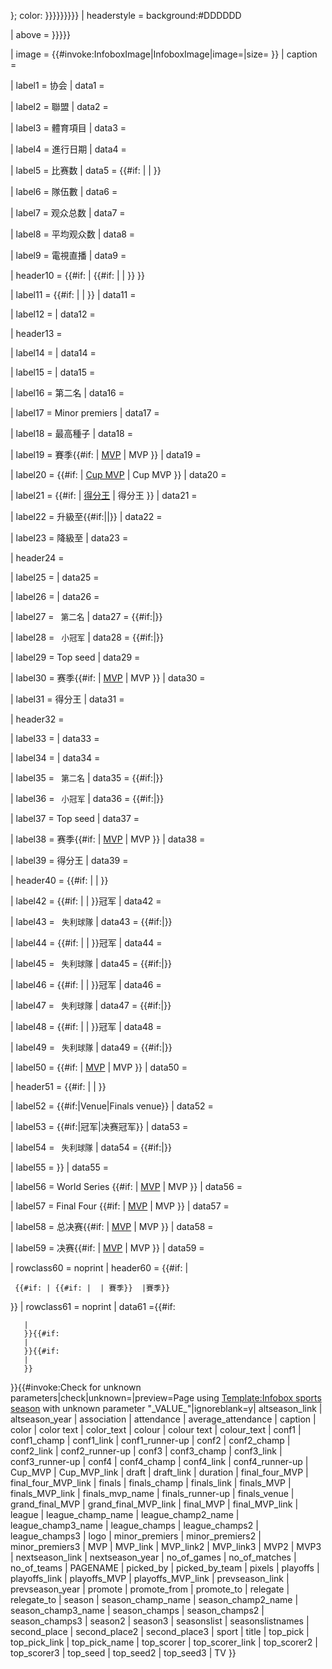 {{Infobox
| bodystyle = 
| abovestyle = font-size: 113%; background: {{{color|{{{colour|#DDDDDD}}}}}}; color: {{{color text|{{{color_text|{{{colour text|{{{colour_text|#000000}}}}}}}}}}}}
| headerstyle = background:#DDDDDD

| above = {{{title|{{{PAGENAME|{{PAGENAME}}}}}}}}

| image = {{#invoke:InfoboxImage|InfoboxImage|image={{{logo|}}}|size={{{pixels|200px}}} }}
| caption = {{{caption|}}}

| label1 = 协会
|  data1 = {{{association|}}}

| label2 = 聯盟
|  data2 = {{{league|}}}

| label3 = 體育項目
|  data3 = {{{sport|}}}

| label4 = 進行日期
|  data4 = {{{duration|}}}

| label5 = 比赛数
|  data5 = {{#if: {{{no_of_matches|}}} | {{{no_of_matches}}} | {{{no_of_games|}}}}}

| label6 = 隊伍數
|  data6 = {{{no_of_teams|}}}

| label7 = 观众总数
|  data7 = {{{attendance|}}}

| label8 = 平均观众数
|  data8 = {{{average_attendance|}}}

| label9 = 電視直播
|  data9 = {{{TV|}}}

| header10 = {{#if:{{{draft|}}} | {{#if:{{{draft_link|}}} | [[{{{draft_link}}}|{{{draft}}}]] | {{{draft|}}} }} }}

|  label11 = {{#if:{{{top_pick_link|}}} | [[{{{top_pick_link}}}|{{ifempty|{{{top_pick_name|}}}|選秀狀元}}]] | {{ifempty|{{{top_pick_name|}}}|選秀狀元}} }}
|  data11 = {{{top_pick|}}}

| label12 = {{ifempty|{{{picked_by_team|}}}|選中隊伍}}
|  data12 = {{{picked_by|}}}

| header13 = {{{season|}}}

| label14 = {{ifempty|{{{season_champ_name|}}}|赛季冠军}}
|  data14 = {{{season_champs|}}}

| label15 = {{ifempty|{{{league_champ_name|}}}|聯盟冠軍}}
|  data15 = {{{league_champs|}}}

| label16 = 第二名
|  data16 = {{{second_place|}}}

| label17 = Minor premiers
|  data17 = {{{minor_premiers|}}}

| label18 = 最高種子
|  data18 = {{{top_seed|}}}

| label19 = 賽季{{#if:{{{MVP_link|}}} | [[{{{MVP_link}}}|MVP]] | MVP }}
|  data19 = {{{MVP|}}}

| label20 = {{#if:{{{Cup_MVP_link|}}} | [[{{{Cup_MVP_link}}}|Cup MVP]] | Cup MVP }}
|  data20 = {{{Cup_MVP|}}}

| label21 = {{#if:{{{top_scorer_link|}}} | [[{{{top_scorer_link}}}|得分王]] | 得分王 }}
|  data21 = {{{top_scorer|}}}

| label22 = 升級至{{#if:{{{promote_from|}}}|{{{promote_from}}}|{{{promote_to|}}}}}
|  data22 = {{{promote|}}}

| label23 = 降級至{{{relegate_to}}}
|  data23 = {{{relegate|}}}

| header24 = {{{season2|}}}

| label25 = {{{season_champ2_name|赛季冠军}}}
|  data25 = {{{season_champs2|}}}

| label26 = {{{league_champ2_name|聯盟冠軍}}}
|  data26 = {{{league_champs2|}}}

| label27 = <span style="font-size:90%">&nbsp;&nbsp;第二名</span>
|  data27 = {{#if:{{{second_place2|}}}|<span style="font-size:90%">{{{second_place2|}}}</span>}}

| label28 = <span style="font-size:90%">&nbsp;&nbsp;小冠军</span>
|  data28 = {{#if:{{{minor_premiers2|}}}|<span style="font-size:90%">{{{minor_premiers2|}}}</span>}}

| label29 = Top seed
|  data29 = {{{top_seed2|}}}

| label30 = 赛季{{#if:{{{MVP_link2|}}} | [[{{{MVP_link2}}}|MVP]] | MVP }}
|  data30 = {{{MVP2|}}}

| label31 = 得分王
|  data31 = {{{top_scorer2|}}}

| header32 = {{{season3|}}}

| label33 = {{{season_champ3_name|赛季冠军}}}
|  data33 = {{{season_champs3|}}}

| label34 = {{{league_champ3_name|聯盟冠軍}}}
|  data34 = {{{league_champs3|}}}

| label35 = <span style="font-size:90%">&nbsp;&nbsp;第二名</span>
|  data35 = {{#if:{{{second_place3|}}}|<span style="font-size:90%">{{{second_place3|}}}</span>}}

| label36 = <span style="font-size:90%">&nbsp;&nbsp;小冠军</span>
|  data36 = {{#if:{{{minor_premiers3|}}}|<span style="font-size:90%">{{{minor_premiers3|}}}</span>}}

| label37 = Top seed
|  data37 = {{{top_seed3|}}}

| label38 = 赛季{{#if:{{{MVP_link3|}}} | [[{{{MVP_link3}}}|MVP]] | MVP }}
|  data38 = {{{MVP3|}}}

| label39 = 得分王
|  data39 = {{{top_scorer3|}}}

| header40 = {{#if:{{{playoffs_link|}}} | [[{{{playoffs_link}}}|{{{playoffs}}}]] | {{{playoffs|}}} }}

| label42 = {{#if:{{{conf1_link|}}} | [[{{{conf1_link}}}|{{{conf1}}}]] | {{{conf1}}} }}冠军
|  data42 = {{{conf1_champ|}}}

| label43 = <span style="font-size:90%">&nbsp;&nbsp;失利球隊</span>
|  data43 = {{#if:{{{conf1_runner-up|}}}|<span style="font-size:90%">{{{conf1_runner-up|}}}</span>}}

| label44 = {{#if:{{{conf2_link|}}} | [[{{{conf2_link}}}|{{{conf2}}}]] | {{{conf2}}} }}冠军
|  data44 = {{{conf2_champ|}}}

| label45 = <span style="font-size:90%">&nbsp;&nbsp;失利球隊</span>
|  data45 = {{#if:{{{conf2_runner-up|}}}|<span style="font-size:90%">{{{conf2_runner-up|}}}</span>}}

| label46 = {{#if:{{{conf3_link|}}} | [[{{{conf3_link}}}|{{{conf3}}}]] | {{{conf3}}} }}冠军
|  data46 = {{{conf3_champ|}}}

| label47 = <span style="font-size:90%">&nbsp;&nbsp;失利球隊</span>
|  data47 = {{#if:{{{conf3_runner-up|}}}|<span style="font-size:90%">{{{conf3_runner-up|}}}</span>}}

| label48 = {{#if:{{{conf4_link|}}} | [[{{{conf4_link}}}|{{{conf4}}}]] | {{{conf4}}} }}冠军
|  data48 = {{{conf4_champ|}}}

| label49 = <span style="font-size:90%">&nbsp;&nbsp;失利球隊</span>
|  data49 = {{#if:{{{conf4_runner-up|}}}|<span style="font-size:90%">{{{conf4_runner-up|}}}</span>}}

| label50 = {{{playoffs}}} {{#if:{{{playoffs_MVP_link|}}} | [[{{{playoffs_MVP_link}}}|MVP]] | MVP }} 
|  data50 = {{{playoffs_MVP|}}}

| header51 = {{#if:{{{finals_link|}}} | [[{{{finals_link}}}|{{{finals}}}]] | {{{finals|}}} }} 

| label52 = {{#if:{{{finals|}}}|Venue|Finals venue}}
| data52  = {{{finals_venue|}}}

| label53 = {{#if:{{{finals|}}}|冠军|决赛冠军}}
|  data53 = {{{finals_champ|}}}

| label54 = <span style="font-size:90%">&nbsp;&nbsp;失利球隊</span>
|  data54 = {{#if:{{{finals_runner-up|}}}|<span style="font-size:90%">{{{finals_runner-up|}}}</span>}}

| label55 = {{ifempty|{{{finals_mvp_name|}}} | 决赛{{#if:{{{finals_MVP_link|}}} | [[{{{finals_MVP_link}}}|MVP]] | MVP }}}}
|  data55 = {{{finals_MVP|}}}

| label56 = World Series {{#if:{{{World_Series_MVP_link|}}} | [[{{{World_Series_MVP_link}}}|MVP]] | MVP }}
|  data56 = {{{World_Series_MVP|}}}

| label57 = Final Four {{#if:{{{final_four_MVP_link|}}} | [[{{{final_four_MVP_link}}}|MVP]] | MVP }}
|  data57 = {{{final_four_MVP|}}}

| label58 = 总决赛{{#if:{{{grand_final_MVP_link|}}} | [[{{{grand_final_MVP_link}}}|MVP]] | MVP }}
|  data58 = {{{grand_final_MVP|}}}

| label59 = 决赛{{#if:{{{final_MVP_link|}}} | [[{{{final_MVP_link}}}|MVP]] | MVP }}
|  data59 = {{{final_MVP|}}}

| rowclass60 = noprint
<!-- | header60 = {{#if:{{{seasonslistnames|}}} | {{#if:{{{seasonslist|}}} | {{auto link|{{{seasonslist}}}| {{{seasonslistnames}}}賽季}} | {{{seasonslistnames}}}賽季}} }} -->
| header60 = {{#if: {{{seasonslist|}}}{{{seasonslistnames|}}}{{{prevseason_link|}}}{{{prevseason_year|}}}{{{altseason_link|}}}{{{altseason_year|}}}{{{nextseason_link|}}}{{{nextseason_year|}}}| 
  {{#if:{{{seasonslistnames|}}} | {{#if:{{{seasonslist|}}} | {{auto link|{{{seasonslist}}}| {{{seasonslistnames}}}賽季}} | {{{seasonslistnames}}}賽季}}  |賽季}} 
}}
| rowclass61 = noprint
| data61   ={{#if:{{{prevseason_year|}}} 
    |{{align|left|{{auto link|{{{prevseason_link}}}|←&nbsp;{{{prevseason_year}}}}}}} 
    }}{{#if:{{{altseason_year|}}} 
    |{{align|right|{{auto link|{{{altseason_link}}}|{{{altseason_year}}}}}}} 
    }}{{#if:{{{nextseason_year|}}}
    |{{align|right|{{auto link|{{{nextseason_link}}}|{{{nextseason_year}}}&nbsp;→}}}}
    }}
}}{{#invoke:Check for unknown parameters|check|unknown={{main other|[[Category:使用infobox sports season未知參數的頁面|_VALUE_{{PAGENAME}}]]}}|preview=Page using [[Template:Infobox sports season]] with unknown parameter "_VALUE_"|ignoreblank=y| altseason_link | altseason_year | association | attendance | average_attendance | caption | color | color text | color_text | colour | colour text | colour_text | conf1 | conf1_champ | conf1_link | conf1_runner-up | conf2 | conf2_champ | conf2_link | conf2_runner-up | conf3 | conf3_champ | conf3_link | conf3_runner-up | conf4 | conf4_champ | conf4_link | conf4_runner-up | Cup_MVP | Cup_MVP_link | draft | draft_link | duration | final_four_MVP | final_four_MVP_link | finals | finals_champ | finals_link | finals_MVP | finals_MVP_link | finals_mvp_name | finals_runner-up | finals_venue | grand_final_MVP | grand_final_MVP_link | final_MVP | final_MVP_link | league | league_champ_name | league_champ2_name | league_champ3_name | league_champs | league_champs2 | league_champs3 | logo | minor_premiers | minor_premiers2 | minor_premiers3 | MVP | MVP_link | MVP_link2 | MVP_link3 | MVP2 | MVP3 | nextseason_link | nextseason_year | no_of_games | no_of_matches | no_of_teams | PAGENAME | picked_by | picked_by_team | pixels | playoffs | playoffs_link | playoffs_MVP | playoffs_MVP_link | prevseason_link | prevseason_year | promote | promote_from | promote_to | relegate | relegate_to | season | season_champ_name | season_champ2_name | season_champ3_name | season_champs | season_champs2 | season_champs3 | season2 | season3 | seasonslist | seasonslistnames | second_place | second_place2 | second_place3 | sport | title | top_pick | top_pick_link | top_pick_name | top_scorer | top_scorer_link | top_scorer2 | top_scorer3 | top_seed | top_seed2 | top_seed3 | TV }}<noinclude>
{{documentation}}
</noinclude>